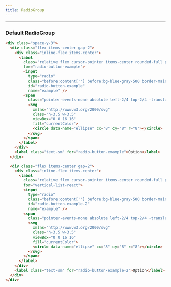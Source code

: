 ```yaml
---
title: RadioGroup
---
```


---


### Default RadioGroup

<DefaultRadioGroup />

```html title="radio-group.html"
<div class="space-y-3">
  <div class="flex items-center gap-2">
    <div class="inline-flex items-center">
      <label
        class="relative flex cursor-pointer items-center rounded-full p-0"
        for="radio-button-example">
        <input
          type="radio"
          class="before:content[''] before:bg-blue-gray-500 border-main-text peer relative h-5 w-5 cursor-pointer appearance-none rounded-full border text-primary transition-all before:absolute before:left-2/4 before:top-2/4 before:block before:h-12 before:w-12 before:-translate-x-2/4 before:-translate-y-2/4 before:rounded-full before:opacity-0 before:transition-opacity checked:border-primary checked:before:bg-primary hover:before:opacity-0"
          id="radio-button-example"
          name="example" />
        <span
          class="pointer-events-none absolute left-2/4 top-2/4 -translate-x-2/4 -translate-y-2/4 text-primary opacity-0 transition-opacity peer-checked:opacity-100">
          <svg
            xmlns="http://www.w3.org/2000/svg"
            class="h-3.5 w-3.5"
            viewBox="0 0 16 16"
            fill="currentColor">
            <circle data-name="ellipse" cx="8" cy="8" r="8"></circle>
          </svg>
        </span>
      </label>
    </div>
    <label class="text-sm" for="radio-button-example">Option</label>
  </div>

  <div class="flex items-center gap-2">
    <div class="inline-flex items-center">
      <label
        class="relative flex cursor-pointer items-center rounded-full p-0"
        for="vertical-list-react">
        <input
          type="radio"
          class="before:content[''] before:bg-blue-gray-500 border-main-text peer relative h-5 w-5 cursor-pointer appearance-none rounded-full border text-primary transition-all before:absolute before:left-2/4 before:top-2/4 before:block before:h-12 before:w-12 before:-translate-x-2/4 before:-translate-y-2/4 before:rounded-full before:opacity-0 before:transition-opacity checked:border-primary checked:before:bg-primary hover:before:opacity-0"
          id="radio-button-example-2"
          name="example" />
        <span
          class="pointer-events-none absolute left-2/4 top-2/4 -translate-x-2/4 -translate-y-2/4 text-primary opacity-0 transition-opacity peer-checked:opacity-100">
          <svg
            xmlns="http://www.w3.org/2000/svg"
            class="h-3.5 w-3.5"
            viewBox="0 0 16 16"
            fill="currentColor">
            <circle data-name="ellipse" cx="8" cy="8" r="8"></circle>
          </svg>
        </span>
      </label>
    </div>
    <label class="text-sm" for="radio-button-example-2">Option</label>
  </div>
</div>
```
